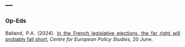 ---
---  

<link rel="stylesheet" href="styles.css" type="text/css">

<style>
body {
text-align: justify; font-size:12pt}
</style>

### Op-Eds    

Balland, P.A. (2024). [In the French legislative elections, the far right will probably fall short](https://www.ceps.eu/in-french-legislative-elections-the-far-right-will-probably-fall-short/), *Centre for European Policy Studies*, 20 June. 





